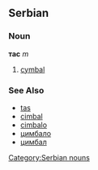 ==Serbian==
===Noun===
'''тас''' ''m''
[[Category:Serbian nouns]]
#[[cymbal]]
===See Also===
*[[tas]]
*[[cimbal]]
*[[cimbalo]]
*[[цимбало]]
*[[цимбал]]